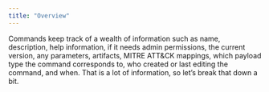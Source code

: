 ```yaml
---
title: "Overview"
---
```


Commands keep track of a wealth of information such as name, description, help information, if it needs admin permissions, the current version, any parameters, artifacts, MITRE ATT&CK mappings, which payload type the command corresponds to, who created or last editing the command, and when. That is a lot of information, so let’s break that down a bit.
